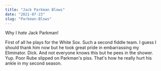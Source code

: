 ```yaml
---
title: "Jack Parkman Blows"
date: "2021-07-23"
slug: "Parkman-Blows"
---
```


Why I _hate_ Jack Parkman!

First of all he plays for the White Sox. Such a second fiddle team.
I guess I should thank him now but he took great pride in embarrassing my Eliminator. Dick.
And not everyone knows this but he pees in the shower. Yup. Poor Rube slipped on Parkman's piss.
That's how he really hurt his ankle in my second season.
